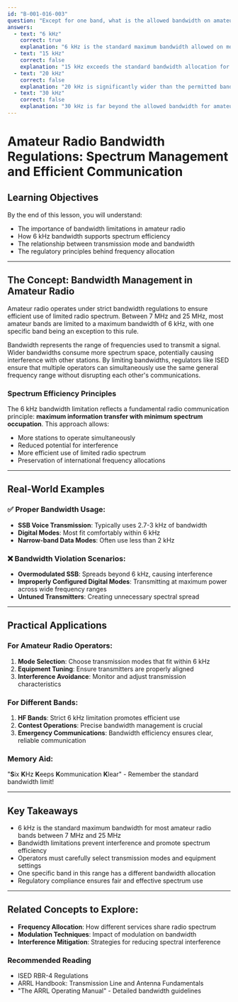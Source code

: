 ```yaml
---
id: "B-001-016-003"
question: "Except for one band, what is the allowed bandwidth on amateur radio bands between 7 MHz and 25 MHz?"
answers:
  - text: "6 kHz"
    correct: true
    explanation: "6 kHz is the standard maximum bandwidth allowed on most amateur radio bands between 7 MHz and 25 MHz, with the exception of one specific band. This bandwidth limitation helps manage spectrum efficiency, prevent interference, and ensure multiple stations can operate simultaneously within the same frequency range. The 6 kHz limit applies to most modes of transmission, including single sideband (SSB), digital modes, and certain forms of amplitude modulation."
  - text: "15 kHz"
    correct: false
    explanation: "15 kHz exceeds the standard bandwidth allocation for most amateur radio bands between 7 MHz and 25 MHz. Such a wide bandwidth would cause unnecessary interference and waste valuable spectrum resources. This width would prevent multiple stations from operating simultaneously and violate ISED spectrum management regulations."
  - text: "20 kHz"
    correct: false
    explanation: "20 kHz is significantly wider than the permitted bandwidth for most amateur radio bands between 7 MHz and 25 MHz. Such a broad transmission would create excessive interference and prevent other operators from using the same frequency range. This bandwidth would be considered inefficient and inappropriate for amateur radio operations."
  - text: "30 kHz"
    correct: false
    explanation: "30 kHz is far beyond the allowed bandwidth for amateur radio bands between 7 MHz and 25 MHz. This extremely wide transmission would cause massive interference, violate spectrum allocation rules, and prevent multiple stations from using the same frequency range. Such a transmission would be considered a serious violation of amateur radio operating practices."
---
```


# Amateur Radio Bandwidth Regulations: Spectrum Management and Efficient Communication

## Learning Objectives
By the end of this lesson, you will understand:
- The importance of bandwidth limitations in amateur radio
- How 6 kHz bandwidth supports spectrum efficiency
- The relationship between transmission mode and bandwidth
- The regulatory principles behind frequency allocation

---

## The Concept: Bandwidth Management in Amateur Radio

Amateur radio operates under strict bandwidth regulations to ensure efficient use of limited radio spectrum. Between 7 MHz and 25 MHz, most amateur bands are limited to a maximum bandwidth of 6 kHz, with one specific band being an exception to this rule.

Bandwidth represents the range of frequencies used to transmit a signal. Wider bandwidths consume more spectrum space, potentially causing interference with other stations. By limiting bandwidths, regulators like ISED ensure that multiple operators can simultaneously use the same general frequency range without disrupting each other's communications.

### Spectrum Efficiency Principles

The 6 kHz bandwidth limitation reflects a fundamental radio communication principle: **maximum information transfer with minimum spectrum occupation**. This approach allows:
- More stations to operate simultaneously
- Reduced potential for interference
- More efficient use of limited radio spectrum
- Preservation of international frequency allocations

---

## Real-World Examples

### ✅ Proper Bandwidth Usage:
- **SSB Voice Transmission**: Typically uses 2.7-3 kHz of bandwidth
- **Digital Modes**: Most fit comfortably within 6 kHz
- **Narrow-band Data Modes**: Often use less than 2 kHz

### ❌ Bandwidth Violation Scenarios:
- **Overmodulated SSB**: Spreads beyond 6 kHz, causing interference
- **Improperly Configured Digital Modes**: Transmitting at maximum power across wide frequency ranges
- **Untuned Transmitters**: Creating unnecessary spectral spread

---

## Practical Applications

### For Amateur Radio Operators:
1. **Mode Selection**: Choose transmission modes that fit within 6 kHz
2. **Equipment Tuning**: Ensure transmitters are properly aligned
3. **Interference Avoidance**: Monitor and adjust transmission characteristics

### For Different Bands:
1. **HF Bands**: Strict 6 kHz limitation promotes efficient use
2. **Contest Operations**: Precise bandwidth management is crucial
3. **Emergency Communications**: Bandwidth efficiency ensures clear, reliable communication

### Memory Aid:
"**S**ix **K**Hz **K**eeps **K**ommunication **K**lear" - Remember the standard bandwidth limit!

---

## Key Takeaways

- 6 kHz is the standard maximum bandwidth for most amateur radio bands between 7 MHz and 25 MHz
- Bandwidth limitations prevent interference and promote spectrum efficiency
- Operators must carefully select transmission modes and equipment settings
- One specific band in this range has a different bandwidth allocation
- Regulatory compliance ensures fair and effective spectrum use

---

## Related Concepts to Explore:
- **Frequency Allocation**: How different services share radio spectrum
- **Modulation Techniques**: Impact of modulation on bandwidth
- **Interference Mitigation**: Strategies for reducing spectral interference

### Recommended Reading
- ISED RBR-4 Regulations
- ARRL Handbook: Transmission Line and Antenna Fundamentals
- "The ARRL Operating Manual" - Detailed bandwidth guidelines